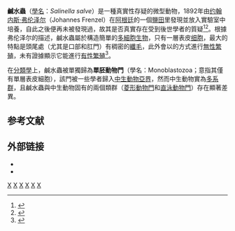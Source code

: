 {{Speciesbox
| image = Salinella salve Frenzel.jpg
| image_caption = 1892年[[约翰内斯·弗伦泽尔|约翰内斯·弗伦泽尔]]描述鹹水蟲的原始<br>文獻中的插圖
| display_parents = 6
| genus = Salinella
| species = salve
| authority = [[约翰内斯·弗伦泽尔|Frenzel]], 1892（[[待考学名|待考学名]]）
}}

'''鹹水蟲'''（[[學名|學名]]：''Salinella salve''）是一種真實性存疑的微型動物，1892年由[[约翰内斯·弗伦泽尔|约翰内斯·弗伦泽尔]]（Johannes Frenzel）在[[阿根廷|阿根廷]]的一個[[鹽田|鹽田]]里發現並放入實驗室中培養，自此之後便再未被發現過，故其是否真實存在受到後世學者的質疑<ref>{{cite book |author=Brusca, R. C. & Brusca, G. J. |title=''Invertebrados'' |year=2005 |publisher=[[标普全球|McGraw Hill Interamericana]] |location=[[Madrid|Madrid]] (etc.) |isbn=0-87893-097-3 |page=XXVI+1005 pp |edition=2ª edición}}{{es icon}}</ref><ref>{{cite web |author=Taylor, Christopher |title=Salinella - what the crap was it? |url=http://coo.fieldofscience.com/2007/06/salinella-what-crap-was-it.html |website=''Catalogue of Organisms'' |archive-url=https://web.archive.org/web/20130330162819/http://coo.fieldofscience.com/2007/06/salinella-what-crap-was-it.html |archive-date=2013-03-30 |date=2007-06-29}}</ref>。根據弗伦泽尔的描述，鹹水蟲屬於構造簡單的[[多細胞生物|多細胞生物]]，只有一層表皮[[细胞|细胞]]，最大的特點是頭尾處（尤其是口部和肛門）有稠密的[[纖毛|纖毛]]，此外會以{{le|节片生殖|Strobilation|橫向分裂}}的方式進行[[無性繁殖|無性繁殖]]，未有證據顯示它能進行[[有性繁殖|有性繁殖]]<ref>{{cite journal|author=Frenzel, Johannes|author-link=约翰内斯·弗伦泽尔|year=1892|url=https://www.biodiversitylibrary.org/item/30121#page/74/mode/1up|title=Untersuchungen über die mikroskopische Fauna Argentiniens|journal=''{{le|自然歷史檔案館|Archiv für Naturgeschichte|Archiv für Naturgeschichte}}''|volume=58|pages=66–96, [https://www.biodiversitylibrary.org/item/30121#page/399/mode/1up Plate VII]|access-date=2021-05-14|archive-date=2021-05-12|archive-url=https://web.archive.org/web/20210512134427/https://www.biodiversitylibrary.org/item/30121#page/74/mode/1up|dead-url=no}}{{de icon}}</ref>。

在[[生物分类学|分類學]]上，鹹水蟲被單獨歸為'''單胚動物門'''（學名：Monoblastozoa；意指其僅有單層表皮細胞），該門被一些學者歸入[[中生動物亞界|中生動物亞界]]，然而中生動物實為[[多系群|多系群]]，且鹹水蟲與中生動物固有的兩個類群（[[菱形動物門|菱形動物門]]和[[直泳動物門|直泳動物門]]）存在顯著差異。

==参考文献==
{{Reflist}}

==外部链接==
*{{Commonscat-inline|Salinella salve}}
*{{Wikispecies-inline|Salinella salve}}

{{動物界|N.}}
{{Taxonbar|from=Q1939217|from2=Q20672197|from3=Q21447267|from4=Q21293795}}
{{Portal bar|動物|生物学}}

[[Category:原口动物|X]]
[[Category:无脊椎动物|X]]
[[Category:1892年描述的动物|X]]
[[Category:海棲神秘生物|X]]
[[Category:單模屬動物|X]]
[[Category:疑名|X]]
